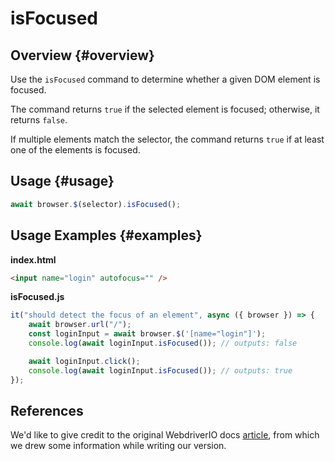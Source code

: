 # isFocused

## Overview {#overview}

Use the `isFocused` command to determine whether a given DOM element is focused.

The command returns `true` if the selected element is focused; otherwise, it returns `false`.

If multiple elements match the selector, the command returns `true` if at least one of the elements is focused.

## Usage {#usage}

```javascript
await browser.$(selector).isFocused();
```

## Usage Examples {#examples}

**index.html**

```html
<input name="login" autofocus="" />
```

**isFocused.js**

```javascript
it("should detect the focus of an element", async ({ browser }) => {
    await browser.url("/");
    const loginInput = await browser.$('[name="login"]');
    console.log(await loginInput.isFocused()); // outputs: false

    await loginInput.click();
    console.log(await loginInput.isFocused()); // outputs: true
});
```

## References

We'd like to give credit to the original WebdriverIO docs [article](https://webdriver.io/docs/api/element/isFocused), from which we drew some information while writing our version.
